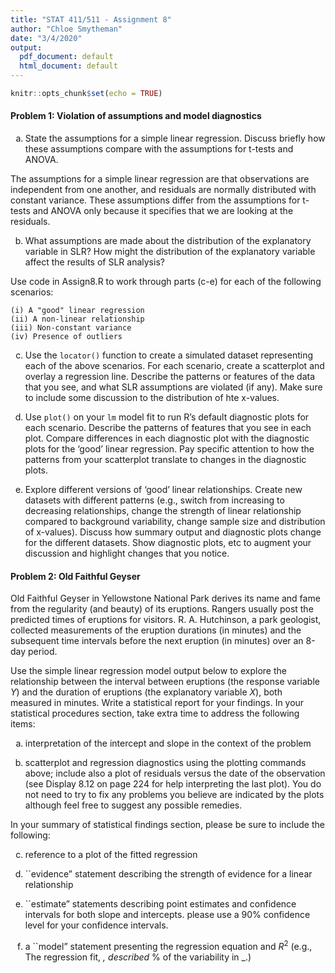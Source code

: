 ---
title: "STAT 411/511 - Assignment 8"
author: "Chloe Smytheman"
date: "3/4/2020"
output:
  pdf_document: default
  html_document: default
---

```{r, include=FALSE}
knitr::opts_chunk$set(echo = TRUE)
```
####  Problem 1:  Violation of assumptions and model diagnostics

(a) State the assumptions for a simple linear regression. Discuss briefly how these assumptions compare with the assumptions for t-tests and ANOVA.

The assumptions for a simple linear regression are that observations are independent from one another, and residuals are normally distributed with constant variance. These assumptions differ from the assumptions for t-tests and ANOVA only because it specifies that we are looking at the residuals. 

(b) What assumptions are made about the distribution of the explanatory variable in SLR?  How might the distribution of the explanatory variable affect the results of SLR analysis?

Use code in Assign8.R to work through parts (c-e) for each of the following scenarios:

    (i) A "good" linear regression
    (ii) A non-linear relationship
    (iii) Non-constant variance
    (iv) Presence of outliers


(c) Use the `locator()` function to create a simulated dataset representing each of the above scenarios. For each scenario, create a scatterplot and overlay a regression line. Describe the patterns or features of the data that you see, and what SLR assumptions are violated (if any).  Make sure to include some discussion to the distribution of hte x-values.

(d) Use `plot()` on your `lm` model fit to run R's default diagnostic plots for each scenario.  Describe the patterns of features that you see in each plot.  Compare differences in each diagnostic plot with the diagnostic plots for the 'good' linear regression.  Pay specific attention to how the patterns from your scatterplot translate to changes in the diagnostic plots.

(e) Explore different versions of 'good' linear relationships. Create new datasets with different patterns (e.g., switch from increasing to decreasing relationships, change the strength of linear relationship compared to background variability, change sample size and distribution of x-values).  Discuss how summary output and diagnostic plots change for the different datasets. Show diagnostic plots, etc to augment your discussion and highlight changes that you notice.  


####  Problem 2: Old Faithful Geyser
Old Faithful Geyser in Yellowstone National Park derives its name and fame from the regularity (and beauty) of its eruptions.  Rangers usually post the predicted times of eruptions for visitors.  R. A. Hutchinson, a park geologist, collected measurements of the eruption durations (in minutes) and the subsequent time intervals before the next eruption (in minutes) over an 8-day period.

Use the simple linear regression model output below to explore the relationship between the interval between eruptions (the response variable $Y$) and the duration of eruptions (the explanatory variable $X$), both measured in minutes. Write a statistical report for your findings. In your statistical procedures section, take extra time to address the following items:

(a) interpretation of the intercept and slope in the context of the problem

(b) scatterplot and regression diagnostics using the plotting commands above; include also a plot of residuals versus the date of the observation (see Display 8.12 on page 224 for help interpreting the last plot). You do not need to try to fix any problems you believe are indicated by the plots although feel free to suggest any possible remedies.

In your summary of statistical findings section, please be sure to include the following:

(c) reference to a plot of the fitted regression

(d) ``evidence" statement describing the strength of evidence for a linear relationship

(e) ``estimate" statements describing point estimates and confidence intervals for both slope and intercepts.  please use a 90% confidence level for your confidence intervals.

(f) a ``model" statement presenting the regression equation and $R^2$ (e.g., The regression fit, _, described _\% of the variability in _.)